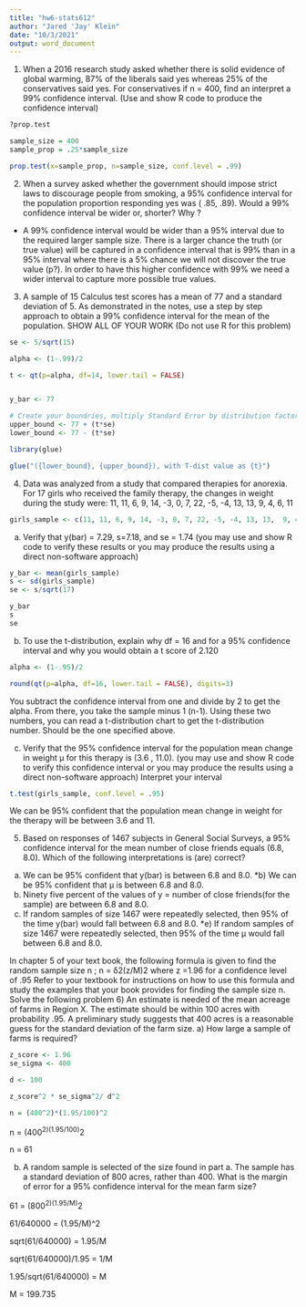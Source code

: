 ```yaml
---
title: "hw6-stats612"
author: "Jared 'Jay' Klein"
date: "10/3/2021"
output: word_document
---
```


1) When a 2016 research study asked whether there is solid evidence of global warming, 87% of the liberals said yes whereas 25% of the conservatives said yes.  For conservatives if n = 400, find an interpret a 99% confidence interval.  (Use and show R code to produce the confidence interval)      

```r
?prop.test
```

```r
sample_size = 400
sample_prop = .25*sample_size

prop.test(x=sample_prop, n=sample_size, conf.level = .99)
```


2) When a survey asked whether the government should impose strict laws to discourage people from smoking, a 95% confidence interval for the population proportion responding yes was ( .85,  .89).  Would a 99% confidence interval be wider or, shorter?   Why ?

* A 99% confidence interval would be wider than a 95% interval due to the required larger sample size. There is a larger chance the truth (or true value) will be captured in a confidence interval that is 99% than in a 95% interval where there is a 5% chance we will not discover the true value (p?). In order to have this higher confidence with 99% we need a wider interval to capture more possible true values. 

3)  A sample of 15 Calculus test scores has a mean of 77 and a standard deviation of 5.  As demonstrated in the notes, use a step by step approach to obtain a 99% confidence interval for the mean of the population.  SHOW ALL OF YOUR WORK  (Do not use R for this problem)

```r
se <- 5/sqrt(15)

alpha <- (1-.99)/2

t <- qt(p=alpha, df=14, lower.tail = FALSE)


y_bar <- 77

# Create your boundries, multiply Standard Error by distribution factor
upper_bound <- 77 + (t*se)
lower_bound <- 77 - (t*se)

library(glue)

glue("({lower_bound}, {upper_bound}), with T-dist value as {t}")
```


4)  Data was analyzed from a study that compared therapies for anorexia.  For 17 girls who received the family therapy, the changes in weight during the study were:
11, 11, 6, 9, 14, -3, 0, 7, 22, -5, -4, 13, 13, 9, 4, 6, 11

```r
girls_sample <- c(11, 11, 6, 9, 14, -3, 0, 7, 22, -5, -4, 13, 13,  9, 4, 6, 11)
```

a)  Verify that y(bar) = 7.29,  s=7.18,  and se = 1.74  (you may use and show R code to verify these results or you may produce the results using a direct non-software approach)

```r
y_bar <- mean(girls_sample)
s <- sd(girls_sample)
se <- s/sqrt(17)

y_bar
s
se
```

b)  To use the t-distribution, explain why df = 16 and for a 95% confidence interval and why you would obtain a t score of 2.120

```r
alpha <- (1-.95)/2

round(qt(p=alpha, df=16, lower.tail = FALSE), digits=3)
```
You subtract the confidence interval from one and divide by 2 to get the alpha. From there, you take the sample minus 1 (n-1). Using these two numbers, you can read a t-distribution chart to get the t-distribution number. Should be the one specified above. 


c)  Verify that the 95% confidence interval for the population mean change in weight µ for this therapy is (3.6 ,  11.0).  (you may use and show R code to verify this confidence interval or you may produce the results using a direct non-software approach)
Interpret your interval

```r
t.test(girls_sample, conf.level = .95)
```

We can be 95% confident that the population mean change in weight for the therapy will be between 3.6 and 11. 


5)  Based on responses of 1467 subjects in General Social Surveys, a 95% confidence interval for the mean number of close friends equals (6.8, 8.0). Which of the following interpretations is (are) correct?
a)  We can be 95% confident that y(bar) is between 6.8 and 8.0.
*b)  We can be 95% confident that µ is between 6.8 and 8.0.
c)  Ninety five percent of the values of y = number of close friends(for the sample)  are between 6.8 and 8.0.
d)  If random samples of size 1467 were repeatedly selected, then 95% of the time y(bar) would fall between 6.8 and 8.0.
*e)  If random samples of size 1467 were repeatedly selected, then 95% of the time µ would fall between 6.8 and 8.0.


In chapter 5 of your text book, the following formula is given to find the random sample size  n ;
n  =   δ2(z/M)2
where z =1.96 for a confidence level of .95
Refer to your textbook for instructions on how to use this formula and study the examples that your book provides for finding the sample size n. 
Solve the following problem
6) An estimate is needed of the mean acreage of farms in Region X.  The estimate should be within 100 acres with probability .95.  A preliminary study suggests that 400 acres is a reasonable guess for the standard deviation of the farm size.
a)  How large a sample of farms is required?

```r
z_score <- 1.96
se_sigma <- 400

d <- 100

z_score^2 * se_sigma^2/ d^2
```

```r
n = (400^2)*(1.95/100)^2
```

n = (400^2)(1.95/100)^2

n = 61

b)  A random sample is selected of the size found in part a.  The sample has a standard deviation of 800 acres, rather than 400.  What is the margin of error for a 95% confidence interval for the mean farm size?

61 = (800^2)(1.95/M)^2

61/640000 = (1.95/M)^2

sqrt(61/640000) = 1.95/M

sqrt(61/640000)/1.95 = 1/M

1.95/sqrt(61/640000) = M

M = 199.735



